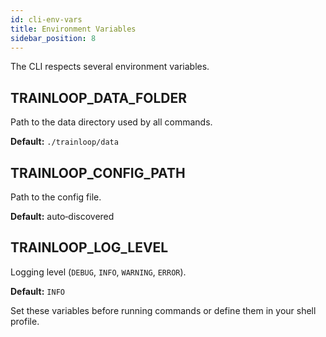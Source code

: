 ```yaml
---
id: cli-env-vars
title: Environment Variables
sidebar_position: 8
---
```


The CLI respects several environment variables.

## TRAINLOOP_DATA_FOLDER

Path to the data directory used by all commands.

**Default:** `./trainloop/data`

## TRAINLOOP_CONFIG_PATH

Path to the config file.

**Default:** auto‑discovered

## TRAINLOOP_LOG_LEVEL

Logging level (`DEBUG`, `INFO`, `WARNING`, `ERROR`).

**Default:** `INFO`

Set these variables before running commands or define them in your shell profile.
